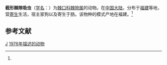 {{Speciesbox
| taxon = Echinochasmus truncatum
| authority = (Wang, 1976)<ref name='id10111'>{{cite web| url =http://www.bioinfo.cn/db05/BjdwSpecies.php?action=view&id=10111| title =截形棘隙吸虫| work =《中国动物物种编目数据库》| publisher =中国科学院微生物研究所| author =中国科学院动物研究所| accessdate =2009-04-16| deadurl =yes| archiveurl =https://web.archive.org/web/20160305023741/http://www.bioinfo.cn/db05/BjdwSpecies.php?action=view&id=10111| archivedate =2016-03-05}}</ref>
}}

'''截形棘隙吸虫'''（[[学名|学名]]：{{lang|la|''Echinochasmus truncatum''}}）为[[棘口科|棘口科]][[棘隙属|棘隙属]]的动物。在[[中国大陆|中国大陆]]，分布于[[福建|福建]]等地，营[[寄生|寄生]]生活，宿主家狗以及寄生于肠。该物种的模式产地在福建。<ref name='id10111'/>

== 参考文献 ==
{{reflist}}

{{Taxonbar}}

[[Category:棘隙属|J]]
[[Category:1976年描述的动物|1976年描述的动物]]


{{吸虫小作品}}
